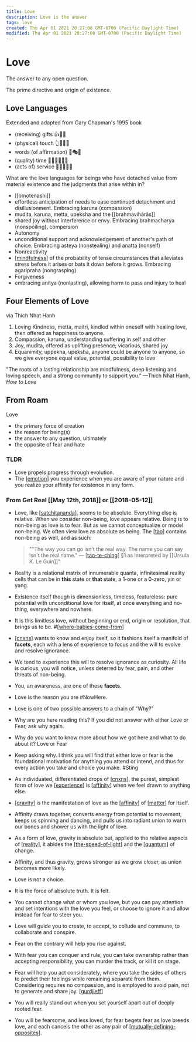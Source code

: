 ```yaml
---
title: Love
description: Love is the answer
tags: love
created: Thu Apr 01 2021 20:27:08 GMT-0700 (Pacific Daylight Time)
modified: Thu Apr 01 2021 20:27:08 GMT-0700 (Pacific Daylight Time)
---
```


# Love

The answer to any open question.

The prime directive and origin of existence.

## Love Languages

Extended and adapted from Gary Chapman's 1995 book

- (receiving) gifts 👍🎂🎁
- (physical) touch 👆💆💆‍♂️
- words (of affirmation) 🖕🎭🥰
- (quality) time 💍👯👨‍👩‍👧‍👦
- (acts of) service 🤙👷‍♀️👨‍🍳

What are the love languages for beings who have detached value from material existence and the judgments that arise within in?

- [[omotenashi]]
- effortless anticipation of needs to ease continued detachment and disillusionment. Embracing karuna (compassion)
- mudita, karuna, metta, upeksha and the [[brahmavihārās]]
- shared joy without interference or envy. Embracing brahmacharya (nonspoiling), compersion
- Autonomy
- unconditional support and acknowledgement of another's path of choice. Embracing asteya (nonstealing) and anatta (nonself)
- Nonreactivity
- [[mindfulness]] of the probability of tense circumstances that alleviates stress before it arises or bats it down before it grows. Embracing agaripraha (nongrasping)
- Forgiveness
- embracing anitya (nonlasting), allowing harm to pass and injury to heal

## Four Elements of Love

via Thich Nhat Hanh

1. Loving Kindness, metta, maitri, kindled within oneself with healing love, then offered as happiness to anyone.
2. Compassion, karuna, understanding suffering in self and other
3. Joy, mudita, offered as uplifting presence; vicarious, shared joy
4. Equanimity, uppekha, upeksha, anyone could be anyone to anyone, so we give everyone equal value, potential, possibility to love

"The roots of a lasting relationship are mindfulness, deep listening and loving speech, and a strong community to support you."
—Thich Nhat Hanh, _How to Love_

## From Roam

Love

- the primary force of creation
- the reason for being(s)
- the answer to any question, ultimately
- the opposite of fear and hate

### TLDR

- Love propels progress through evolution.
- The [[emotion]] you experience when you are aware of your nature and you realize your affinity for existence in any form.

### From Get Real [[May 12th, 2018]] or [[2018-05-12]]

- Love, like [[satchitananda]], seems to be absolute. Everything else is relative. When we consider non-being, love appears relative. Being is to non-being as love is to fear. But as we cannot conceptualize or model non-being. We often view love as absolute as being. The [[tao]] contains non-being as well, and as such:

  > ""The way you can go
  > isn't the real way.
  > The name you can say
  > isn't the real name."
  > — [[tao-te-ching]] §1
  > as interpreted by [[Ursula K. Le Guin]]"

- Reality is a relational matrix of innumerable quanta, infinitesimal reality cells that can be in **this** state or **that** state, a 1-one or a 0-zero, yin or yang.
- Existence itself though is dimensionless, timeless, featureless: pure potential with unconditional love for itself, at once everything and no-thing, everywhere and nowhere.
- It is this limitless love, without beginning or end, origin or resolution, that brings us to be. #[[where-babies-come-from]]
- [[cnxns]] wants to know and enjoy itself, so it fashions itself a manifold of **facets**, each with a lens of experience to focus and the will to evolve and resolve ignorance.
- We tend to experience this will to resolve ignorance as curiosity. All life is curious, you will notice, unless deterred by fear, pain, and other threats of non-being.
- You, an awareness, are one of these **facets**.
- Love is the reason you are #NowHere.
- Love is one of two possible answers to a chain of "Why?"
- Why are you here reading this? If you did not answer with either Love or Fear, ask why again.
- Why do you want to know more about how we got here and what to do about it? Love or Fear
- Keep asking why. I think you will find that either love or fear is the foundational motivation for anything you attend or intend, and thus for every action you take and choice you make. #Sting
- As individuated, differentiated drops of [[cnxns]], the purest, simplest form of love we [[experience]] is [[affinity]] when we feel drawn to anything else.
- [[gravity]] is the manifestation of love as the [[affinity]] of [[matter]] for itself.
- Affinity draws together, converts energy from potential to movement, keeps us spinning and dancing, and pulls us into radiant union to warm our bones and shower us with the light of love.
- As a form of love, gravity is absolute but, applied to the relative aspects of [[reality]], it abides the [[the-speed-of-light]] and the [[quantum]] of change.
- Affinity, and thus gravity, grows stronger as we grow closer, as union becomes more likely.
- Love is not a choice.
- It is the force of absolute truth. It is felt.
- You cannot change what or whom you love, but you can pay attention and set intentions with the love you feel, or choose to ignore it and allow instead for fear to steer you.
- Love will guide you to create, to accept, to collude and commune, to collaborate and conspire.
- Fear on the contrary will help you rise against.
- With fear you can conquer and rule, you can take ownership rather than accepting responsibility, you can murder the track, or kill it on stage.
- Fear will help you act considerately, where you take the sides of others to predict their feelings while remaining separate from them. Considering requires no compassion, and is employed to avoid pain, not to generate and share joy. [[gurdjieff]]
- You will really stand out when you set yourself apart out of deeply rooted fear.
- You will be fearsome, and less loved, for fear begets fear as love breeds love, and each cancels the other as any pair of [[mutually-defining-opposites]].

[//begin]: # 'Autogenerated link references for markdown compatibility'
[mindfulness]: mindfulness 'mindfulness'
[emotion]: emotion 'Emotion'
[satchitananda]: satchitananda 'Satchitananda'
[tao]: tao 'Tao'
[tao-te-ching]: ../remember/tao-te-ching 'Tao Te Ching'
[where-babies-come-from]: where-babies-come-from 'Where Babies Come From'
[cnxns]: cnxns 'CNXNS'
[cnxns]: cnxns 'CNXNS'
[experience]: experience 'experience'
[affinity]: affinity 'Affinity'
[gravity]: gravity 'gravity'
[affinity]: affinity 'Affinity'
[matter]: matter 'Matter'
[reality]: reality 'Reality'
[the-speed-of-light]: the-speed-of-light 'The Speed of Light'
[quantum]: quantum 'quantum'
[gurdjieff]: gurdjieff 'G.I. Gurdjieff'
[mutually-defining-opposites]: mutually-defining-opposites 'Mutually Defining Opposites'
[//end]: # 'Autogenerated link references'
